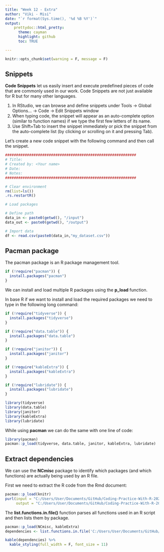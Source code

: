 ---
title: "Week 12 - Extra"
author: "Viki - Misi"
date: "`r format(Sys.time(), '%d %B %Y')`"
output:
    prettydoc::html_pretty:
      theme: cayman
      highlight: github
      toc: TRUE

---

```{r setup, include = F}

knitr::opts_chunk$set(warning = F, message = F) 

```


## Snippets

**Code Snippets** let us easily insert and execute predefined pieces of code that are commonly used in our work. Code Snippets are not just available for R but for many other languages.

1. In RStudio, we can browse and define snippets under Tools -> Global Options... -> Code -> Edit Snippets window
2. When typing code, the snippet will appear as an auto-complete option (similar to function names) if we type the first few letters of its name.
3. Use Shift+Tab to insert the snippet immediately or pick the snippet from the auto-complete list (by clicking or scrolling on it and pressing Tab).

Let's create a new code snippet with the following command and then call the snippet.

```{r snippet, eval = F}

############################################################
# Title: 
# Created by: <Your name>
# Date: 
# Notes: 
############################################################  

# Clear environment
rm(list=ls())
.rs.restartR()

# Load packages

# Define path
data_in <- paste0(getwd(), "/input")
data_out <- paste0(getwd(), "/output")

# Import data
df <- read.csv(paste0(data_in,"my_dataset.csv"))

```


## Pacman package

The pacman package is an R package management tool.

```{r pacman-install}

if (!require("pacman")) {
  install.packages("pacman")
}

```

We can install and load multiple R packages using the **p_load** function.

In base R if we want to install and load the required packages we need to type in the following long command:

```{r pacman1, eval = F}

if (!require("tidyverse")) {
  install.packages("tidyverse")
}

if (!require("data.table")) {
  install.packages("data.table")
}

if (!require("janitor")) {
  install.packages("janitor")
}

if (!require("kableExtra")) {
  install.packages("kableExtra")
}

if (!require("lubridate")) {
  install.packages("lubridate")
}

library(tidyverse)
library(data.table)
library(janitor)
library(kableExtra)
library(lubridate)

```

While using **pacman** we can do the same with one line of code:

```{r pacman2}

library(pacman)
pacman::p_load(tidyverse, data.table, janitor, kableExtra, lubridate)

```


## Extract dependencies

We can use the **NCmisc** package to identify which packages (and which functions) are actually being used by an R file. 

First we need to extract the R code from the Rmd document:

```{r extract-code}

pacman::p_load(knitr)
purl(input = "C:/Users/User/Documents/GitHub/Coding-Practice-With-R-2022-2023/week-10/week-10.Rmd",
     output = "C:/Users/User/Documents/GitHub/Coding-Practice-With-R-2022-2023/week-10/week-10.R")

```

The **list.functions.in.file()** function parses all functions used in an R script and then lists them by package. 

```{r list-dependencies}

pacman::p_load(NCmisc, kableExtra)
dependencies <- list.functions.in.file('C:/Users/User/Documents/GitHub/Coding-Practice-With-R-2022-2023/week-10/week-10.R', alphabetic = TRUE)

kable(dependencies) %>%
  kable_styling(full_width = F, font_size = 11)

```


